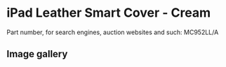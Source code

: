 
# iPad Leather Smart Cover - Cream

Part number, for search engines, auction websites and such: MC952LL/A

## Image gallery

<div style={{ width: "768px" }}>
  <GalleryComponent
    images={[
      {
        original: "/everysource/MC952.webp",
        thumbnail: "/everypreview/MC952.webp",
      },
      {
        original: "/everysource/MC952_AV1_BLACK.webp",
        thumbnail: "/everypreview/MC952_AV1_BLACK.webp",
      },
      {
        original: "/everysource/MC952_AV1_WHITE.webp",
        thumbnail: "/everypreview/MC952_AV1_WHITE.webp",
      },
      {
        original: "/everysource/MC952_AV2_BLACK.webp",
        thumbnail: "/everypreview/MC952_AV2_BLACK.webp",
      },
      {
        original: "/everysource/MC952_AV2_WHITE.webp",
        thumbnail: "/everypreview/MC952_AV2_WHITE.webp",
      },
      {
        original: "/everysource/MC952_AV3_BLACK.webp",
        thumbnail: "/everypreview/MC952_AV3_BLACK.webp",
      },
      {
        original: "/everysource/MC952_AV3_WHITE.webp",
        thumbnail: "/everypreview/MC952_AV3_WHITE.webp",
      },
      {
        original: "/everysource/MC952_AV4_BLACK.webp",
        thumbnail: "/everypreview/MC952_AV4_BLACK.webp",
      },
      {
        original: "/everysource/MC952_AV4_WHITE.webp",
        thumbnail: "/everypreview/MC952_AV4_WHITE.webp",
      },
      {
        original: "/everysource/MC952_AV5.webp",
        thumbnail: "/everypreview/MC952_AV5.webp",
      }
    ]}
  />
</div>